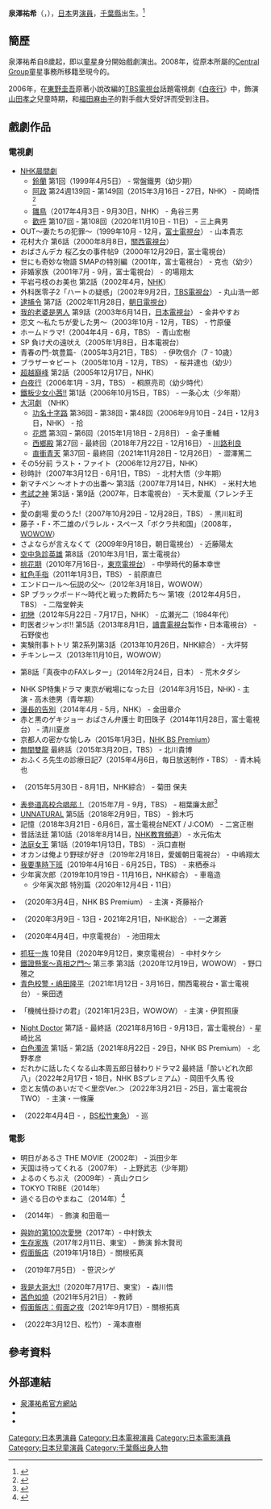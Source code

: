 {{noteTA
|G1=JP}}
{{藝人
| 類型 = 男演員
| 姓名 = 泉澤祐希 
| 圖片 = 
| 圖片尺寸 = 
| 圖片簡介 = 
| 英文名 = 
| 外文名 = 泉澤 祐希<br>（{{lang|ja|いずみさわ ゆうき}}） 
| 羅馬拼音 = Izumisawa Yuki
| 外文 = ja
| 綽號 = 
| 出生日期 = {{birth_date_and _age|1993|6|11}}
| 出生地點 = {{JPN}}[[千葉縣|千葉縣]]
| 逝世日期 = 
| 逝世地點 = 
| 國籍 = {{JPN}}
| 教育程度 = 
| 身高 = 
| 血型 = 
| 父母 = 
| 配偶 = 圈外人士（2021年 - ）
| 兒女 = 
| 活躍年代 = {{start date and age|2001}}
| 唱片公司 = 
| 經紀公司 = {{link-ja|ALPHA AGENCY|アルファエージェンシー}} 
| imdb = 1425099
| awards = 
| 電視節目 =
| 網站 = {{official|http://www.alpha-agency.com/artist/izumisawa.html}}
}}
{{japanese|japanese=泉澤 祐希|kana=いずみさわ ゆうき|romaji=Izumisawa Yuki}}

'''泉澤祐希'''（{{jpn|j=泉澤 祐希|hg=いずみさわ ゆうき|rm=Izumisawa Yuki}}，{{bd|1993年|6月11日|catIdx=Izumisawa Yuki}}），[[日本|日本]]男[[演員|演員]]，[[千葉縣|千葉縣]]出生。<ref>{{Cite web |url=http://www.alpha-agency.com/artist/izumisawa.html |script-title=ja:泉澤祐希Profile |access-date=2015-06-16 |archive-date=2020-12-11 |archive-url=https://web.archive.org/web/20201211043212/http://www.alpha-agency.com/artist/izumisawa.html |dead-url=no }}</ref>

== 簡歷 ==
泉澤祐希自8歲起，即以[[童星|童星]]身分開始戲劇演出。2008年，從原本所屬的[[Central_Group|Central Group]]童星事務所移籍至現今的{{link-ja|ALPHA AGENCY|アルファエージェンシー}}。

2006年，在[[東野圭吾|東野圭吾]]原著小說改編的[[TBS電視台|TBS電視台]]話題電視劇《[[白夜行#電視劇|白夜行]]》中，飾演[[山田孝之|山田孝之]]兒童時期，和[[福田麻由子|福田麻由子]]的對手戲大受好評而受到注目。

== 戲劇作品 ==
=== 電視劇 ===
* [[連續電視小說|NHK晨間劇]]
** [[鈴蘭_(電視劇)|鈴蘭]] 第1回（1999年4月5日） - 常盤鐵男（幼少期）
**[[阿政|阿政]] 第24週139回 - 第149回（2015年3月16日 - 27日，NHK） - 岡崎悟 <ref>{{Cite news |script-title=ja:木南晴夏，朝ドラ「マッサン」に出演 優希美青から娘・エマ引き継ぐ |url=http://mdpr.jp/news/detail/1467347 |date=2015-02-13 |newspaper=モデルプレス |publisher=ネットネイティブ |accessdate=2015-03-04 |archive-date=2020-12-04 |archive-url=https://web.archive.org/web/20201204074341/https://mdpr.jp/news/detail/1467347 |dead-url=no }}</ref>
** [[雛鳥_(連續劇)|雛鳥]]（2017年4月3日 - 9月30日，NHK） - 角谷三男
** [[歡呼|歡呼]] 第107回 - 第108回（2020年11月10日 - 11日） - 三上典男
* OUT〜妻たちの犯罪〜（1999年10月 - 12月，[[富士電視台|富士電視台]]） - 山本貴志 
* 花村大介 第6話（2000年8月8日，[[關西電視台|關西電視台]]）
* おばさんデカ 桜乙女の事件帖9（2000年12月29日，富士電視台）
* 世にも奇妙な物語 SMAPの特別編（2001年，富士電視台） - 克也（幼少） 
* 非婚家族（2001年7月 - 9月，富士電視台） - 的場翔太 
* 平岩弓枝のお美也 第2話（2002年4月，[[NHK|NHK]]）
* 外科医零子2「ハートの疑惑」（2002年9月2日，[[TBS電視台|TBS電視台]]） - 丸山浩一郎 
* [[逮捕令_(漫畫)|逮捕令]] 第7話（2002年11月28日，[[朝日電視台|朝日電視台]]）
* [[我的老婆是男人|我的老婆是男人]] 第9話（2003年6月14日，[[日本電視台|日本電視台]]） - 金井やすお 
* 恋文 〜私たちが愛した男〜（2003年10月 - 12月，TBS） - 竹原優 
* ホームドラマ!（2004年4月 - 6月，TBS） - 青山宏樹 
* SP 負け犬の遠吠え（2005年1月8日，日本電視台）
* 青春の門-筑豊篇-（2005年3月21日，TBS） - 伊吹信介（7 - 10歳） 
* ブラザー☆ビート（2005年10月 - 12月，TBS） - 桜井達也（幼少） 
* [[超越巔峰|超越巔峰]] 第2話（2005年12月17日，NHK）
* [[白夜行#電視劇|白夜行]]（2006年1月 - 3月，TBS） - 桐原亮司（幼少時代） 
* [[鐵板少女小茜!!|鐵板少女小茜!!]] 第1話（2006年10月15日，TBS） - 一条心太（少年期） 
* [[NHK大河劇|大河劇]] （NHK）
** [[功名十字路_(大河劇)|功名十字路]] 第36回 - 第38回・第48回（2006年9月10日 - 24日・12月3日，NHK） - 拾 
** [[花燃|花燃]] 第3回 - 第6回（2015年1月18日 - 2月8日） - 金子重輔
** [[西鄉殿|西鄉殿]] 第27回 - 最終回（2018年7月22日 - 12月16日） - [[川路利良|川路利良]]
** [[直衝青天|直衝青天]] 第37回 - 最終回（2021年11月28日 - 12月26日） - 澀澤篤二
* その5分前 ラスト・ファイト（2006年12月27日，NHK）
* 砂時計（2007年3月12日 - 6月1日，TBS） - 北村大悟（少年期） 
* 新マチベン 〜オトナの出番〜 第3話（2007年7月14日，NHK） - 米村大地 
* [[考試之神|考試之神]] 第3話・第9話（2007年，日本電視台） - 天木愛嵐（フレンチ王子） 
* 愛の劇場 愛のうた!（2007年10月29日 - 12月28日，TBS） - 黒川紅司 
* 藤子・F・不二雄のパラレル・スペース「ボクラ共和国」（2008年，[[WOWOW|WOWOW]]）
* さよならが言えなくて（2009年9月18日，朝日電視台） - 近藤陽太 
* [[空中急診英雄|空中急診英雄]] 第8話（2010年3月1日，富士電視台）
* [[桃花期|桃花期]]（2010年7月16日-，[[東京電視台|東京電視台]]） - 中學時代的藤本幸世 
* [[紅色手指|紅色手指]]（2011年1月3日，TBS） - 前原直巳 
* エンドロール～伝説の父～（2012年3月18日，WOWOW）
* SP ブラックボード〜時代と戦った教師たち〜 第1夜（2012年4月5日，TBS） - 二階堂幹夫 
* [[初戀_(2012年電視劇)|初戀]]（2012年5月22日 - 7月17日，NHK） - 広瀬光二（1984年代） 
* 町医者ジャンボ!! 第5話（2013年8月1日，[[讀賣電視台|讀賣電視台]]製作・日本電視台） - 石野俊也 
* 実験刑事トトリ 第2系列第3話（2013年10月26日，NHK綜合） - 大坪努 
* チキンレース（2013年11月10日，WOWOW）
* {{link-ja|戀文日和|恋文日和}} 第8話「真夜中のFAXレター」（2014年2月24日，日本） - 荒木タダシ 
* NHK SP特集ドラマ 東京が戦場になった日（2014年3月15日，NHK) - 主演・高木徳男（青年期）
* [[漫長的告別|漫長的告別]]（2014年4月 - 5月，NHK） - 金田章介 
* 赤と黒のゲキジョー おばさん弁護士 町田珠子（2014年11月28日，富士電視台） - 清川夏彦 
* 京都人の密かな愉しみ（2015年1月3日，[[NHK_BS_Premium|NHK BS Premium]]）
* [[無間雙龍|無間雙龍]] 最終話（2015年3月20日，TBS） - 北川貴博 
* おふくろ先生の診療日記7（2015年4月6日，毎日放送制作・TBS） - 青木純也 
* {{link-ja|想吃什錦麵|ちゃんぽん食べたか}}（2015年5月30日 - 8月1日，NHK綜合） - 菊田 保夫 
* [[表參道高校合唱部！|表參道高校合唱部！]]（2015年7月 - 9月，TBS） - 相葉廉太郎<ref>{{Cite web|url=http://news.goo.ne.jp/article/thetv/entertainment/thetv-59592.html|script-title=ja:TBS金曜ドラマに日本ドラマ界の次世代スターが集結|website=goo.ne.jp}}</ref>
* [[UNNATURAL|UNNATURAL]] 第5話（2018年2月9日，TBS） - 鈴木巧
* 記憶（2018年3月21日 - 6月6日，富士電視台NEXT / J:COM） - 二宮正樹
* 昔話法廷 第10話（2018年8月14日，[[NHK教育頻道|NHK教育頻道]]） - 水元佑太
* [[法庭女王_(日本電視劇)|法庭女王]] 第1話（2019年1月13日，TBS） - 浜口直樹
* オカンは俺より野球が好き（2019年2月18日，愛媛朝日電視台） - 中嶋翔太
* [[我要準時下班|我要準時下班]]（2019年4月16日 - 6月25日，TBS） - 来栖泰斗
* 少年寅次郎（2019年10月19日 - 11月16日，NHK綜合） - 車竜造
** 少年寅次郎 特別篇（2020年12月4日・11日）
* {{lj|景深家族|ピンぼけの家族}}（2020年3月4日，NHK BS Premium） - 主演・斉藤裕介
* {{lj|就活生日記}}（2020年3月9日 - 13日・2021年2月1日，NHK総合） - 一之瀬蒼 
* {{lj|翱翔吧！工業高校行進樂隊社～愛哭鬼老師教我們的一切～|翔べ!工業高校マーチングバンド部〜泣き虫先生が僕らに教えてくれたこと〜}}（2020年4月4日，中京電視台） - 池田翔太
* [[抓狂一族#電視劇|抓狂一族]] 10発目（2020年9月12日，東京電視台） - 中村タケシ
* [[鐵證懸案～真相之門～|鐵證懸案～真相之門～]] 第三季 第3話（2020年12月19日，WOWOW） - 野口雅之
* [[青色校警·嶋田隆平|青色校警・嶋田隆平]]（2021年1月12日 - 3月16日，關西電視台・富士電視台） - 柴田透
* {{lj|演員短片|アクターズ・ショート・フィルム}}「機械仕掛けの君」（2021年1月23日，WOWOW） - 主演・伊賀照康
* [[Night_Doctor|Night Doctor]] 第7話 - 最終話（2021年8月16日 - 9月13日，富士電視台）- 星崎比呂
* [[白色濁流|白色濁流]] 第1話 - 第2話（2021年8月22日 - 29日，NHK BS Premium） - 北野孝彦
* だれかに話したくなる山本周五郎日替わりドラマ2 最終話「酔いどれ次郎八」（2022年2月17日・18日，NHK BSプレミアム）- 岡田千久馬 役
* 恋と友情のあいだで＜里奈Ver.＞（2022年3月21日 - 25日，富士電視台TWO） - 主演・一條廉 
* {{lj|燻香生活|いぶり暮らし}}（2022年4月4日 - ，[[BS松竹東急|BS松竹東急]]） - 巡

=== 電影 ===
* 明日があるさ THE MOVIE（2002年） - 浜田少年 
* 天国は待ってくれる（2007年） - 上野武志（少年期） 
* よるのくちぶえ（2009年）- 真山クロシ 
* TOKYO TRIBE（2014年）
* 過ぐる日のやまねこ（2014年）<ref>{{Cite web |url=http://cinema.pia.co.jp/news/0/57764/ |script-title=ja:鶴岡慧子監督の最新作『過ぐる日のやまねこ(仮)』メインキャストが決定！ |access-date=2015-06-16 |archive-date=2017-06-21 |archive-url=https://web.archive.org/web/20170621130341/http://cinema.pia.co.jp/news/0/57764/ |dead-url=no }}</ref>
* {{link-ja|超能力研究部の3人|超能力研究部の3人}}（2014年） - 飾演 和田竜一
*[[與妳的第100次愛戀|與妳的第100次愛戀]]（2017年）- 中村鉄太
*[[生存家族|生存家族]]（2017年2月11日、東宝） - 飾演 鈴木賢司
*[[假面飯店|假面飯店]]（2019年1月18日）- 關根拓真
*{{lj|草莓之歌|いちごの唄}}（2019年7月5日） - 笹沢シゲ
*[[我是大哥大!!#劇場版|我是大哥大!!]]（2020年7月17日、東宝） - 森川悟
*[[茜色如燒|茜色如燒]]（2021年5月21日） - 教師
*[[假面飯店：假面之夜|假面飯店：假面之夜]]（2021年9月17日）- 關根拓真
*{{lj|Wedding High|ウェディング・ハイ}}（2022年3月12日、松竹） - 滝本直樹

== 參考資料 ==
{{reflist}}

== 外部連結 ==
* [http://www.alpha-agency.com/artist/izumisawa.html 泉澤祐希官方網站] {{Wayback|url=http://www.alpha-agency.com/artist/izumisawa.html |date=20201211043212 }}
* {{twitter|xxxyukikixxx|泉澤祐希}}{{ja icon}}
* {{Instagram|yuki.izumisawa}}

{{normdaten}}
{{DEFAULTSORT:Izumisawa Yuki}}
[[Category:日本男演員|Category:日本男演員]]
[[Category:日本電視演員|Category:日本電視演員]]
[[Category:日本電影演員|Category:日本電影演員]]
[[Category:日本兒童演員|Category:日本兒童演員]]
[[Category:千葉縣出身人物|Category:千葉縣出身人物]]